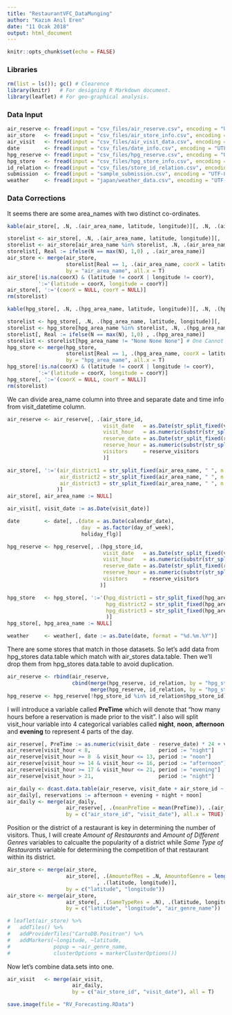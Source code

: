 ```yaml
---
title: "RestaurantVFC_DataMunging"
author: "Kazım Anıl Eren"
date: "11 Ocak 2018"
output: html_document
---
```


```r
knitr::opts_chunk$set(echo = FALSE)
```

### Libraries

```r
rm(list = ls()); gc() # Clearence
library(knitr)   # For designing R Markdown document.
library(leaflet) # For geo-graphical analysis.
```

### Data Input 

```r
air_reserve <- fread(input = "csv_files/air_reserve.csv", encoding = "UTF-8")
air_store   <- fread(input = "csv_files/air_store_info.csv", encoding = "UTF-8") 
air_visit   <- fread(input = "csv_files/air_visit_data.csv", encoding = "UTF-8")
date        <- fread(input = "csv_files/date_info.csv", encoding = "UTF-8")
hpg_reserve <- fread(input = "csv_files/hpg_reserve.csv", encoding = "UTF-8")
hpg_store   <- fread(input = "csv_files/hpg_store_info.csv", encoding = "UTF-8") 
id_relation <- fread(input = "csv_files/store_id_relation.csv", encoding = "UTF-8")
submission  <- fread(input = "sample_submission.csv", encoding = "UTF-8")
weather     <- fread(input = "japan/weather_data.csv", encoding = "UTF-8")
```

### Data Corrections 

It seems there are some area_names with two distinct co-ordinates.

```r
kable(air_store[, .N, .(air_area_name, latitude, longitude)][, .N, .(air_area_name)][N > 1])
```

```r
storelist <- air_store[, .N, .(air_area_name, latitude, longitude)][, .N, .(air_area_name)][N > 1]$air_area_name
storelist <- air_store[air_area_name %in% storelist, .N, .(air_area_name, latitude, longitude)]
storelist[, Real := ifelse(N == max(N), 1,0) , .(air_area_name)]
air_store <- merge(air_store, 
                   storelist[Real == 1, .(air_area_name, coorX = latitude, coorY = longitude)],
                   by = "air_area_name", all.x = T)
air_store[!is.na(coorX) & (latitude != coorX | longitude != coorY),
          ':='(latitude = coorX, longitude = coorY)]
air_store[, ':='(coorX = NULL, coorY = NULL)]
rm(storelist)
```

```r
kable(hpg_store[, .N, .(hpg_area_name, latitude, longitude)][, .N, .(hpg_area_name)][N > 1])
```

```r
storelist <- hpg_store[, .N, .(hpg_area_name, latitude, longitude)][, .N, .(hpg_area_name)][N > 1]$hpg_area_name
storelist <- hpg_store[hpg_area_name %in% storelist, .N, .(hpg_area_name, latitude, longitude)]
storelist[, Real := ifelse(N == max(N), 1,0) , .(hpg_area_name)]
storelist <- storelist[hpg_area_name != "None None None"] # One Cannot correct no-location's coordinates.
hpg_store <- merge(hpg_store, 
                   storelist[Real == 1, .(hpg_area_name, coorX = latitude, coorY = longitude)],
                   by = "hpg_area_name", all.x = T)
hpg_store[!is.na(coorX) & (latitude != coorX | longitude != coorY),
          ':='(latitude = coorX, longitude = coorY)]
hpg_store[, ':='(coorX = NULL, coorY = NULL)]
rm(storelist)
```

We can divide area_name column into three and separate date and time info from visit_datetime column.

```r
air_reserve <- air_reserve[, .(air_store_id,
                               visit_date   = as.Date(str_split_fixed(visit_datetime, pattern = " ", n = 2)[, 1]),
                               visit_hour   = as.numeric(substr(str_split_fixed(visit_datetime, pattern = " ", n = 2)[, 2], 1, 2)),
                               reserve_date = as.Date(str_split_fixed(reserve_datetime, pattern = " ", n = 2)[, 1]),
                               reserve_hour = as.numeric(substr(str_split_fixed(reserve_datetime, pattern = " ", n = 2)[, 2], 1, 2)),
                               visitors     = reserve_visitors
                               )]

air_store[, ':='(air_district1 = str_split_fixed(air_area_name, " ", n = 3)[,1],
                 air_district2 = str_split_fixed(air_area_name, " ", n = 3)[,2],
                 air_district3 = str_split_fixed(air_area_name, " ", n = 3)[,3]
                )]
air_store[, air_area_name := NULL]

air_visit[, visit_date := as.Date(visit_date)]

date        <- date[, .(date = as.Date(calendar_date), 
                        day  = as.factor(day_of_week), 
                        holiday_flg)]

hpg_reserve <- hpg_reserve[, .(hpg_store_id,
                               visit_date   = as.Date(str_split_fixed(visit_datetime, pattern = " ", n = 2)[, 1]),
                               visit_hour   = as.numeric(substr(str_split_fixed(visit_datetime, pattern = " ", n = 2)[, 2], 1, 2)),
                               reserve_date = as.Date(str_split_fixed(reserve_datetime, pattern = " ", n = 2)[, 1]),
                               reserve_hour = as.numeric(substr(str_split_fixed(reserve_datetime, pattern = " ", n = 2)[, 2], 1, 2)),
                               visitors     = reserve_visitors
                              )]

hpg_store   <- hpg_store[, ':='(hpg_district1 = str_split_fixed(hpg_area_name, " ", n = 3)[,1],
                                hpg_district2 = str_split_fixed(hpg_area_name, " ", n = 3)[,2],
                                hpg_district3 = str_split_fixed(hpg_area_name, " ", n = 3)[,3]
                                )]
hpg_store[, hpg_area_name := NULL]

weather     <- weather[, date := as.Date(date, format = "%d.%m.%Y")]
```

There are some stores that match in those datasets. So let's add data from hpg_stores data.table which match with air_stores data.table. Then we'll drop them from hpg_stores data.table to avoid duplication.

```r
air_reserve <- rbind(air_reserve,
                     cbind(merge(hpg_reserve, id_relation, by = "hpg_store_id")[, 7], 
                           merge(hpg_reserve, id_relation, by = "hpg_store_id")[, 2:6]))
hpg_reserve <- hpg_reserve[!hpg_store_id %in% id_relation$hpg_store_id]
```

I will introduce a variable called **PreTime** which will denote that "how many hours before a reservation is made prior to the visit". I also will split visit_hour variable into 4 categorical variables called **night**, **noon**, **afternoon** and **evening** to represent 4 parts of the day.

```r
air_reserve[, PreTime := as.numeric(visit_date - reserve_date) * 24 + visit_hour - reserve_hour]
air_reserve[visit_hour < 8,                      period := "night"]
air_reserve[visit_hour >= 8  & visit_hour <= 13, period := "noon"]
air_reserve[visit_hour >= 14 & visit_hour <= 16, period := "afternoon"]
air_reserve[visit_hour >= 17 & visit_hour <= 21, period := "evening"]
air_reserve[visit_hour > 21,                     period := "night"]

air_daily <- dcast.data.table(air_reserve, visit_date + air_store_id ~ period, fun.aggregate = sum, value.var = "visitors")
air_daily[, reservations := afternoon + evening + night + noon]
air_daily <- merge(air_daily,
                   air_reserve[, .(meanPreTime = mean(PreTime)), .(air_store_id, visit_date)],
                   by = c("air_store_id", "visit_date"), all.x = TRUE)
```

Position or the district of a restaurant is key in determining the number of visitors. Thus, I will create *Amount of Restaurants* and *Amount of Different Genres* variables to calcualte the popularity of a district while *Same Type of Restaurants* variable for determining the competition of that restaurant within its district.

```r
air_store <- merge(air_store,
                   air_store[, .(AmountofRes = .N, AmountofGenre = length(unique(air_genre_name)))
                             , .(latitude, longitude)],
                   by = c("latitude", "longitude"))
air_store <- merge(air_store,
                   air_store[, .(SameTypeRes = .N), .(latitude, longitude, air_genre_name)],
                   by = c("latitude", "longitude", "air_genre_name"))

# leaflet(air_store) %>%
#   addTiles() %>%
#   addProviderTiles("CartoDB.Positron") %>%
#   addMarkers(~longitude, ~latitude, 
#              popup = ~air_genre_name,
#              clusterOptions = markerClusterOptions())
```

Now let's combine data.sets into one.

```r
air_visit   <- merge(air_visit, 
                     air_daily, 
                     by = c("air_store_id", "visit_date"), all = T)
```

```r
save.image(file = "RV_Forecasting.RData")
```
